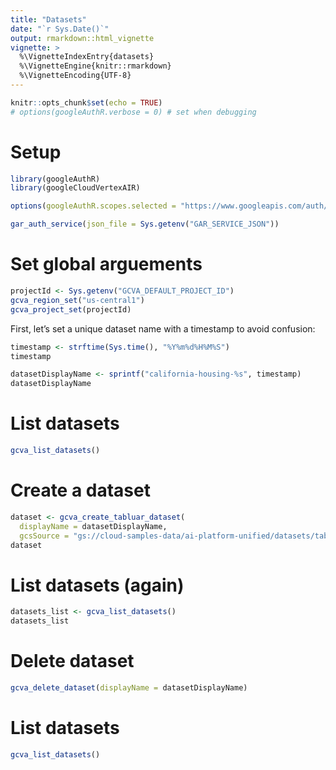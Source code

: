 ```yaml
---
title: "Datasets"
date: "`r Sys.Date()`"
output: rmarkdown::html_vignette
vignette: >
  %\VignetteIndexEntry{datasets}
  %\VignetteEngine{knitr::rmarkdown}
  %\VignetteEncoding{UTF-8}
---
```


```r
knitr::opts_chunk$set(echo = TRUE)
# options(googleAuthR.verbose = 0) # set when debugging
```

# Setup

```r
library(googleAuthR)
library(googleCloudVertexAIR)

options(googleAuthR.scopes.selected = "https://www.googleapis.com/auth/cloud-platform")

gar_auth_service(json_file = Sys.getenv("GAR_SERVICE_JSON"))
```

# Set global arguements

```r
projectId <- Sys.getenv("GCVA_DEFAULT_PROJECT_ID")
gcva_region_set("us-central1")
gcva_project_set(projectId)
```

First, let's set a unique dataset name with a timestamp to avoid confusion:
```r
timestamp <- strftime(Sys.time(), "%Y%m%d%H%M%S")
timestamp
```


```r
datasetDisplayName <- sprintf("california-housing-%s", timestamp)
datasetDisplayName
```


# List datasets

```r
gcva_list_datasets()
```

# Create a dataset


```r
dataset <- gcva_create_tabluar_dataset(
  displayName = datasetDisplayName,
  gcsSource = "gs://cloud-samples-data/ai-platform-unified/datasets/tabular/california-housing-tabular-regression.csv")
dataset
```

# List datasets (again)

```r
datasets_list <- gcva_list_datasets()
datasets_list
```

# Delete dataset

```r
gcva_delete_dataset(displayName = datasetDisplayName)
```

# List datasets

```r
gcva_list_datasets()
```

